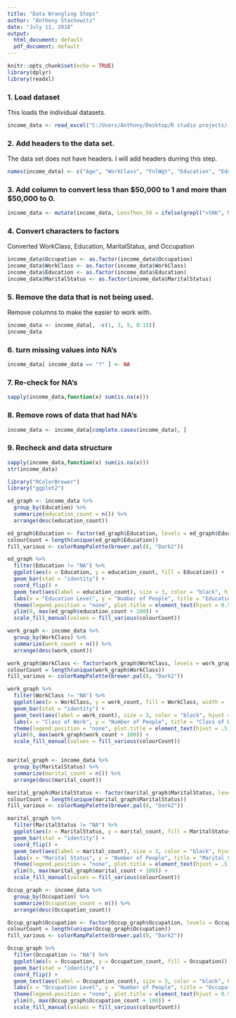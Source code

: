 ```yaml
---
title: "Data Wrangling Steps"
author: "Anthony Stachowitz"
date: "July 11, 2018"
output:
  html_document: default
  pdf_document: default
---
```


```r
knitr::opts_chunk$set(echo = TRUE)
library(dplyr)
library(readxl)
```

### 1. Load dataset

This loads the individual datasets.   
```r
income_data <- read_excel("C:/Users/Anthony/Desktop/R studio projects/income/income_data.xlsx", col_names = FALSE)
```

### 2. Add headers to the data set.

The data set does not have headers. I will add headers durring this step.
```r
names(income_data) <- c("Age", "WorkClass", "FnlWgt", "Education", "Education-num", "MaritalStatus", "Occupation", "Relationship", "Race", "Sex", "CapitalGain", "CapitalLoss", "HoursPerWeek", "NativeCountry", "Salary")
```

### 3. Add column to convert less than $50,000 to 1 and more than $50,000 to 0.


```r
income_data <- mutate(income_data, LessThen_50 = ifelse(grepl(">50K", Salary), 0, 1))
```

### 4. Convert characters to factors

Converted WorkClass, Education, MaritalStatus, and Occupation

```r
income_data$Occupation <- as.factor(income_data$Occupation)
income_data$WorkClass <- as.factor(income_data$WorkClass)
income_data$Education <- as.factor(income_data$Education)
income_data$MaritalStatus <- as.factor(income_data$MaritalStatus)
```

### 5. Remove the data that is not being used.

Remove columns to make the easier to work with.

```r
income_data <- income_data[, -c(1, 3, 5, 8:15)]
income_data
```



### 6. turn missing values into NA's

```r
income_data[ income_data == "?" ] <- NA
```

### 7. Re-check for NA's

```r
sapply(income_data,function(x) sum(is.na(x)))
```

### 8. Remove rows of data that had NA's

```r
income_data <- income_data[complete.cases(income_data), ]
```

### 9. Recheck and data structure

```r
sapply(income_data,function(x) sum(is.na(x)))
str(income_data)
```




```r
library("RColorBrewer")
library("ggplot2")

ed_graph <- income_data %>% 
  group_by(Education) %>% 
  summarize(education_count = n()) %>% 
  arrange(desc(education_count))

ed_graph$Education <- factor(ed_graph$Education, levels = ed_graph$Education[order(ed_graph$Education)])
colourCount = length(unique(ed_graph$Education))
fill_various <- colorRampPalette(brewer.pal(8, "Dark2"))

ed_graph %>% 
  filter(Education != "NA") %>% 
  ggplot(aes(x = Education, y = education_count, fill = Education)) + 
  geom_bar(stat = "identity") + 
  coord_flip() +
  geom_text(aes(label = education_count), size = 3, color = "black", hjust = -0.1) + 
  labs(x = "Education Level", y = "Number of People", title = "Education Level sample of the Census") + 
  theme(legend.position = "none", plot.title = element_text(hjust = 0.5)) + 
  ylim(0, max(ed_graph$education_count + 100)) + 
  scale_fill_manual(values = fill_various(colourCount))

```



```r

work_graph <- income_data %>% 
  group_by(WorkClass) %>% 
  summarize(work_count = n()) %>% 
  arrange(desc(work_count))

work_graph$WorkClass <- factor(work_graph$WorkClass, levels = work_graph$WorkClass[order(work_graph$WorkClass)])
colourCount = length(unique(work_graph$WorkClass))
fill_various <- colorRampPalette(brewer.pal(8, "Dark2"))

work_graph %>% 
  filter(WorkClass != "NA") %>% 
  ggplot(aes(x = WorkClass, y = work_count, fill = WorkClass, width = .4)) + 
  geom_bar(stat = "identity") + 
  geom_text(aes(label = work_count), size = 3, color = "black", hjust = 0.5, vjust = -0.7) + 
  labs(x = "Class of Work", y = "Number of People", title = "Class of Work Level sample of the Census") + 
  theme(legend.position = "none", plot.title = element_text(hjust = .5)) + 
  ylim(0, max(work_graph$work_count + 100)) + 
  scale_fill_manual(values = fill_various(colourCount))



```



```r

marital_graph <- income_data %>% 
  group_by(MaritalStatus) %>% 
  summarize(marital_count = n()) %>% 
  arrange(desc(marital_count))

marital_graph$MaritalStatus <- factor(marital_graph$MaritalStatus, levels = marital_graph$MaritalStatus[order(marital_graph$MaritalStatus)])
colourCount = length(unique(marital_graph$MaritalStatus))
fill_various <- colorRampPalette(brewer.pal(8, "Dark2"))

marital_graph %>% 
  filter(MaritalStatus != "NA") %>% 
  ggplot(aes(x = MaritalStatus, y = marital_count, fill = MaritalStatus, width = .4)) + 
  geom_bar(stat = "identity") +
  coord_flip() +
  geom_text(aes(label = marital_count), size = 3, color = "black", hjust = 0, vjust = -1.8) + 
  labs(x = "Marital Status", y = "Number of People", title = "Marital Status Level sample of the Census") + 
  theme(legend.position = "none", plot.title = element_text(hjust = .5)) + 
  ylim(0, max(marital_graph$marital_count + 100)) + 
  scale_fill_manual(values = fill_various(colourCount))


```



```r

Occup_graph <- income_data %>% 
  group_by(Occupation) %>% 
  summarize(Occupation_count = n()) %>% 
  arrange(desc(Occupation_count))

Occup_graph$Occupation <- factor(Occup_graph$Occupation, levels = Occup_graph$Occupation[order(Occup_graph$Occupation)])
colourCount = length(unique(Occup_graph$Occupation))
fill_various <- colorRampPalette(brewer.pal(8, "Dark2"))

Occup_graph %>% 
  filter(Occupation != "NA") %>% 
  ggplot(aes(x = Occupation, y = Occupation_count, fill = Occupation)) + 
  geom_bar(stat = "identity") + 
  coord_flip() +
  geom_text(aes(label = Occupation_count), size = 3, color = "black", hjust = -0.1) + 
  labs(x = "Occupation Level", y = "Number of People", title = "Occupation Level sample of the Census") + 
  theme(legend.position = "none", plot.title = element_text(hjust = 0.5)) + 
  ylim(0, max(Occup_graph$Occupation_count + 100)) + 
  scale_fill_manual(values = fill_various(colourCount))



```